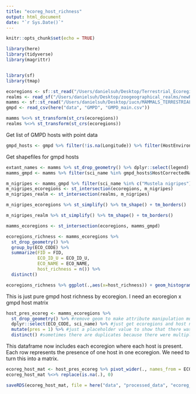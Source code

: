 ```yaml
---
title: "ecoreg_host_richness"
output: html_document
date: "`r Sys.Date()`"
---
```


```r
knitr::opts_chunk$set(echo = TRUE)
```

```r
library(here)
library(tidyverse)
library(magrittr)


library(sf)
library(tmap)
```

```r
ecoregions <- sf::st_read("/Users/danielsuh/Desktop/Terrestrial_Ecoregions/Terrestrial_Ecoregions.shp")
realms <- read_sf("/Users/danielsuh/Desktop/zoogeographical_realms/newRealms.shp") #%>% st_make_valid()
mamms <- sf::st_read("/Users/danielsuh/Desktop/iucn/MAMMALS_TERRESTRIAL_ONLY/MAMMALS_TERRESTRIAL_ONLY.shp")
gmpd <- read_csv(here("data", "GMPD", "GMPD_main.csv"))
```

```r
mamms %<>% st_transform(st_crs(ecoregions))
realms %<>% st_transform(st_crs(ecoregions))

```



Get list of GMPD hosts with point data
```r
gmpd_hosts <- gmpd %>% filter(!is.na(Longitude)) %>% filter(HostEnvironment == "terrestrial") %>% select(Group, HostCorrectedName, HostOrder, HostFamily) %>% distinct()
```

Get shapefiles for gmpd hosts
```r
extant_names <- mamms %>% st_drop_geometry() %>% dplyr::select(legend) %>% distinct() %>% filter(., grepl("Extant", legend)) 
mamms_gmpd <- mamms %>% filter(sci_name %in% gmpd_hosts$HostCorrectedName) %>% filter(legend %in% extant_names$legend)
```


```r
m_nigripes <- mamms_gmpd %>% filter(sci_name %in% c("Mustela nigripes"))
m_nigripes_ecoregions <- st_intersection(ecoregions, m_nigripes) 
m_nigripes_realm <- st_intersection(realms, m_nigripes) 

```


```r
m_nigripes_ecoregions %>% st_simplify() %>% tm_shape() + tm_borders()

m_nigripes_realm %>% st_simplify() %>% tm_shape() + tm_borders()
```

```r
mamms_ecoregions <- st_intersection(ecoregions, mamms_gmpd)

ecoregions_richness <- mamms_ecoregions %>% 
  st_drop_geometry() %>% 
  group_by(ECO_CODE) %>% 
  summarize(FID = FID,
            ECO_ID_U = ECO_ID_U,
            ECO_NAME = ECO_NAME,
            host_richness = n()) %>%
  distinct()
```

```r
ecoregions_richness %>% ggplot(.,aes(x=host_richness)) + geom_histogram()
```

This is just pure gmpd host richness by ecoregion. I need an ecoregion x gmpd host matrix

```r
host_pres_ecoreg <- mamms_ecoregions %>% 
  st_drop_geometry() %>% #remove geom to make attribute manipulation much faster
  dplyr::select(ECO_CODE, sci_name) %>% #just get ecoregions and host names
  mutate(pres = 1) %>% #just a placeholder value to show that there was a presence
  distinct() #sometimes there are duplicates because there were multiple polygons for one host for one ecoregion
```

This dataframe now includes each ecoregion where each host is present. Each row represents the presence of one host in one ecoregion. We need to turn this into a matrix.

```r
ecoreg_host_mat <- host_pres_ecoreg %>% pivot_wider(., names_from = ECO_CODE, values_from = pres) 
ecoreg_host_mat %<>% replace(is.na(.), 0)
```

```r
saveRDS(ecoreg_host_mat, file = here("data", "processed_data", "ecoreg_mat.rds"))
```





